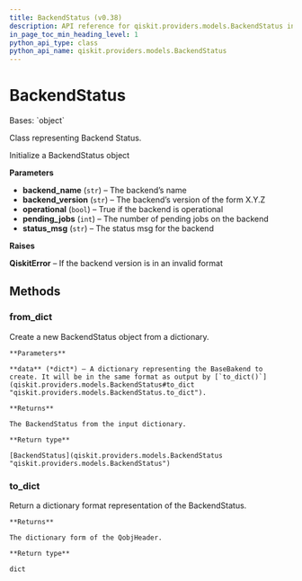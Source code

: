 ```yaml
---
title: BackendStatus (v0.38)
description: API reference for qiskit.providers.models.BackendStatus in qiskit v0.38
in_page_toc_min_heading_level: 1
python_api_type: class
python_api_name: qiskit.providers.models.BackendStatus
---
```


# BackendStatus

<Class id="qiskit.providers.models.BackendStatus" isDedicatedPage={true} github="https://github.com/qiskit/qiskit/tree/stable/0.21/qiskit/providers/models/backendstatus.py" signature="BackendStatus(backend_name, backend_version, operational, pending_jobs, status_msg)" modifiers="class">
  Bases: `object`

  Class representing Backend Status.

  Initialize a BackendStatus object

  **Parameters**

  *   **backend\_name** (`str`) – The backend’s name
  *   **backend\_version** (`str`) – The backend’s version of the form X.Y.Z
  *   **operational** (`bool`) – True if the backend is operational
  *   **pending\_jobs** (`int`) – The number of pending jobs on the backend
  *   **status\_msg** (`str`) – The status msg for the backend

  **Raises**

  **QiskitError** – If the backend version is in an invalid format

  ## Methods

  <span id="qiskit-providers-models-backendstatus-from-dict" />

  ### from\_dict

  <Function id="qiskit.providers.models.BackendStatus.from_dict" signature="BackendStatus.from_dict(data)" modifiers="classmethod">
    Create a new BackendStatus object from a dictionary.

    **Parameters**

    **data** (*dict*) – A dictionary representing the BaseBakend to create. It will be in the same format as output by [`to_dict()`](qiskit.providers.models.BackendStatus#to_dict "qiskit.providers.models.BackendStatus.to_dict").

    **Returns**

    The BackendStatus from the input dictionary.

    **Return type**

    [BackendStatus](qiskit.providers.models.BackendStatus "qiskit.providers.models.BackendStatus")
  </Function>

  <span id="qiskit-providers-models-backendstatus-to-dict" />

  ### to\_dict

  <Function id="qiskit.providers.models.BackendStatus.to_dict" signature="BackendStatus.to_dict()">
    Return a dictionary format representation of the BackendStatus.

    **Returns**

    The dictionary form of the QobjHeader.

    **Return type**

    dict
  </Function>
</Class>

